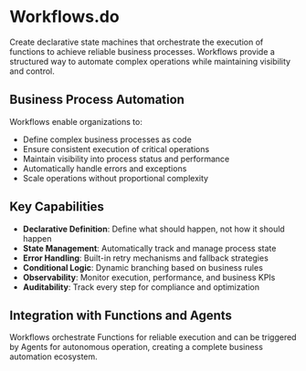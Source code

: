 # Workflows.do

Create declarative state machines that orchestrate the execution of functions to achieve reliable business processes. Workflows provide a structured way to automate complex operations while maintaining visibility and control.

## Business Process Automation

Workflows enable organizations to:

- Define complex business processes as code
- Ensure consistent execution of critical operations
- Maintain visibility into process status and performance
- Automatically handle errors and exceptions
- Scale operations without proportional complexity

## Key Capabilities

- **Declarative Definition**: Define what should happen, not how it should happen
- **State Management**: Automatically track and manage process state
- **Error Handling**: Built-in retry mechanisms and fallback strategies
- **Conditional Logic**: Dynamic branching based on business rules
- **Observability**: Monitor execution, performance, and business KPIs
- **Auditability**: Track every step for compliance and optimization

## Integration with Functions and Agents

Workflows orchestrate Functions for reliable execution and can be triggered by Agents for autonomous operation, creating a complete business automation ecosystem.
